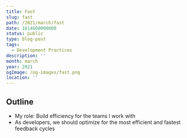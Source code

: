 ```yaml
---
title: Fast
slug: fast
path: /2021/march/fast
date: 1614600000000
status: public
type: blog-post
tags:
  - Development Practices
description: ''
month: march
year: 2021
ogImage: /og-images/fast.png
location: ''
---
```



## Outline

- My role: Build efficiency for the teams I work with
- As developers, we should optimize for the most efficient and fastest feedback
  cycles

